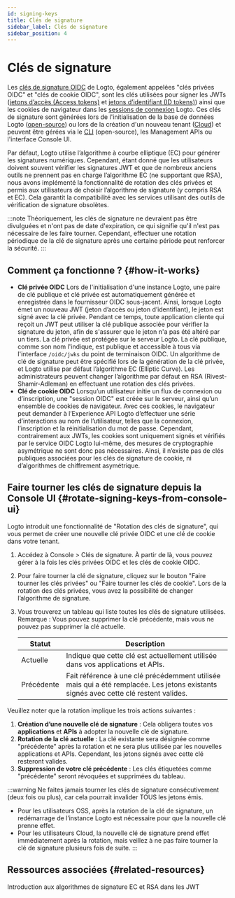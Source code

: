 ```yaml
---
id: signing-keys
title: Clés de signature
sidebar_label: Clés de signature
sidebar_position: 4
---
```


# Clés de signature

Les [clés de signature OIDC](https://auth.wiki/signing-key) de Logto, également appelées "clés privées OIDC" et "clés de cookie OIDC", sont les clés utilisées pour signer les JWTs ([jetons d’accès (Access tokens)](https://auth.wiki/access-token) et [jetons d’identifiant (ID tokens)](https://auth.wiki/id-token)) ainsi que les cookies de navigateur dans les [sessions de connexion](/end-user-flows/sign-out#sign-in-session) Logto. Ces clés de signature sont générées lors de l'initialisation de la base de données Logto ([open-source](/logto-oss)) ou lors de la création d'un nouveau tenant ([Cloud](/logto-cloud)) et peuvent être gérées via le [CLI](/logto-oss/using-cli) (open-source), les Management APIs ou l'interface Console UI.

Par défaut, Logto utilise l’algorithme à courbe elliptique (EC) pour générer les signatures numériques. Cependant, étant donné que les utilisateurs doivent souvent vérifier les signatures JWT et que de nombreux anciens outils ne prennent pas en charge l’algorithme EC (ne supportant que RSA), nous avons implémenté la fonctionnalité de rotation des clés privées et permis aux utilisateurs de choisir l’algorithme de signature (y compris RSA et EC). Cela garantit la compatibilité avec les services utilisant des outils de vérification de signature obsolètes.

:::note
Théoriquement, les clés de signature ne devraient pas être divulguées et n'ont pas de date d'expiration, ce qui signifie qu'il n'est pas nécessaire de les faire tourner. Cependant, effectuer une rotation périodique de la clé de signature après une certaine période peut renforcer la sécurité.
:::

## Comment ça fonctionne ? \{#how-it-works}

- **Clé privée OIDC**
  Lors de l'initialisation d'une instance Logto, une paire de clé publique et clé privée est automatiquement générée et enregistrée dans le fournisseur OIDC sous-jacent. Ainsi, lorsque Logto émet un nouveau JWT (jeton d’accès ou jeton d’identifiant), le jeton est signé avec la clé privée. Pendant ce temps, toute application cliente qui reçoit un JWT peut utiliser la clé publique associée pour vérifier la signature du jeton, afin de s'assurer que le jeton n'a pas été altéré par un tiers. La clé privée est protégée sur le serveur Logto. La clé publique, comme son nom l'indique, est publique et accessible à tous via l'interface `/oidc/jwks` du point de terminaison OIDC. Un algorithme de clé de signature peut être spécifié lors de la génération de la clé privée, et Logto utilise par défaut l’algorithme EC (Elliptic Curve). Les administrateurs peuvent changer l’algorithme par défaut en RSA (Rivest-Shamir-Adleman) en effectuant une rotation des clés privées.
- **Clé de cookie OIDC**
  Lorsqu’un utilisateur initie un flux de connexion ou d’inscription, une "session OIDC" est créée sur le serveur, ainsi qu’un ensemble de cookies de navigateur. Avec ces cookies, le navigateur peut demander à l’Experience API Logto d’effectuer une série d’interactions au nom de l’utilisateur, telles que la connexion, l’inscription et la réinitialisation du mot de passe. Cependant, contrairement aux JWTs, les cookies sont uniquement signés et vérifiés par le service OIDC Logto lui-même, des mesures de cryptographie asymétrique ne sont donc pas nécessaires. Ainsi, il n’existe pas de clés publiques associées pour les clés de signature de cookie, ni d’algorithmes de chiffrement asymétrique.

## Faire tourner les clés de signature depuis la Console UI \{#rotate-signing-keys-from-console-ui}

Logto introduit une fonctionnalité de "Rotation des clés de signature", qui vous permet de créer une nouvelle clé privée OIDC et une clé de cookie dans votre tenant.

1. Accédez à <CloudLink to="/signing-keys">Console > Clés de signature</CloudLink>. À partir de là, vous pouvez gérer à la fois les clés privées OIDC et les clés de cookie OIDC.
2. Pour faire tourner la clé de signature, cliquez sur le bouton "Faire tourner les clés privées" ou "Faire tourner les clés de cookie". Lors de la rotation des clés privées, vous avez la possibilité de changer l’algorithme de signature.
3. Vous trouverez un tableau qui liste toutes les clés de signature utilisées. Remarque : Vous pouvez supprimer la clé précédente, mais vous ne pouvez pas supprimer la clé actuelle.

   | Statut     | Description                                                                                                                          |
   | ---------- | ------------------------------------------------------------------------------------------------------------------------------------ |
   | Actuelle   | Indique que cette clé est actuellement utilisée dans vos applications et APIs.                                                       |
   | Précédente | Fait référence à une clé précédemment utilisée mais qui a été remplacée. Les jetons existants signés avec cette clé restent valides. |

Veuillez noter que la rotation implique les trois actions suivantes :

1. **Création d’une nouvelle clé de signature** : Cela obligera toutes vos **applications** et **APIs** à adopter la nouvelle clé de signature.
2. **Rotation de la clé actuelle** : La clé existante sera désignée comme "précédente" après la rotation et ne sera plus utilisée par les nouvelles applications et APIs. Cependant, les jetons signés avec cette clé resteront valides.
3. **Suppression de votre clé précédente** : Les clés étiquetées comme "précédente" seront révoquées et supprimées du tableau.

:::warning
Ne faites jamais tourner les clés de signature consécutivement (deux fois ou plus), car cela pourrait invalider TOUS les jetons émis.

- Pour les utilisateurs OSS, après la rotation de la clé de signature, un redémarrage de l’instance Logto est nécessaire pour que la nouvelle clé prenne effet.
- Pour les utilisateurs Cloud, la nouvelle clé de signature prend effet immédiatement après la rotation, mais veillez à ne pas faire tourner la clé de signature plusieurs fois de suite.
  :::

## Ressources associées \{#related-resources}

<Url href="hhttps://blog.logto.io/introduction-to-ec-and-rsa-signing-algorithms-in-jwt">
  Introduction aux algorithmes de signature EC et RSA dans les JWT
</Url>
